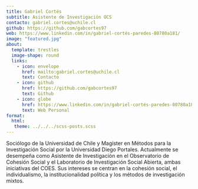 ```yaml
---
title: Gabriel Cortés
subtitle: Asistente de Investigación OCS
contacto: gabriel.cortes@uchile.cl
github: https://github.com/gabcortes97
web: https://www.linkedin.com/in/gabriel-cortés-paredes-80780a181/
image: "featured.jpg"
about:
  template: trestles
  image-shape: round
  links:
    - icon: envelope
      href: mailto:gabriel.cortes@uchile.cl
      text: Contacto
    - icon: github
      href: https://github.com/gabcortes97
      text: Github
    - icon: globe
      href: https://www.linkedin.com/in/gabriel-cortés-paredes-80780a181/
      text: Web Personal
format: 
  html: 
   theme: ../../../scss-posts.scss
---
```


Sociólogo de la Universidad de Chile y Magíster en Métodos para la Investigación Social por la Universidad Diego Portales. Actualmente se desempeña como Asistente de Investigación en el Observatorio de Cohesión Social y el Laboratorio de Investigación Social Abierta, ambas iniciativas del COES. Sus intereses se centran en la cohesión social, el individualismo, la institucionalidad política y los métodos de investigación mixtos.